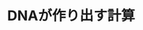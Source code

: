 ﻿---
title: "DNAが作り出す計算"
category: "情報理工学院"
vol: "45"
interviewee: "山村 雅幸 "
url: ""
tags: []
pdf: "45-4.pdf"
career: ""
preface: "山村ではDNAで計算するというDNAコンピュータの研究をしている。DNAコンピュータに対して計算科学と生命工情報理工学院の両方の視点から開発している。この記事ではDNAコンピュータの原点から最新の研究を紹介している。"
---
